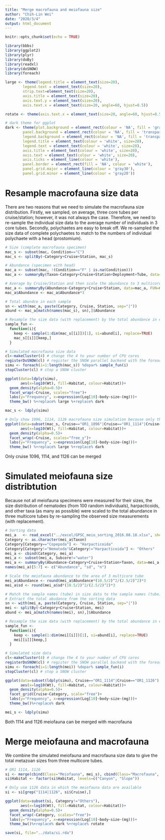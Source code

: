 ```yaml
---
title: "Merge macrofauna and meiofauna size"
author: "Chih-Lin Wei"
date: "2020/3/4"
output: html_document
---
```


```r
knitr::opts_chunk$set(echo = TRUE)
```

```r
library(bbbs)
library(ggplot2)
library(plyr)
library(doBy)
library(readxl)
library(doSNOW)
library(foreach)

large <- theme(legend.title = element_text(size=20),
        legend.text = element_text(size=20),
        strip.text=element_text(size=20),
        axis.title = element_text(size=20),
        axis.text.y = element_text(size=20),
        axis.text.x = element_text(size=20, angle=60, hjust=0.5))

rotate <- theme(axis.text.x = element_text(size=20, angle=60, hjust=0.5))

# dark theme for ggplot
dark <- theme(plot.background = element_rect(colour = 'NA', fill = 'gray10'),
        panel.background = element_rect(colour = 'NA', fill = 'transparent'),
        legend.background = element_rect(colour = 'NA', fill = 'transparent'),
        legend.title = element_text(colour = 'white', size=20),
        legend.text = element_text(colour = 'white', size=20),
        axis.title = element_text(colour = 'white', size=20),
        axis.text = element_text(colour = 'white', size=20),
        axis.ticks = element_line(colour = 'white'),
        panel.border = element_rect(fill = 'NA', colour = 'white'), 
        panel.grid.major = element_line(colour = 'gray30'),
        panel.grid.minor = element_line(colour = 'gray20'))
```

# Resample macrofauna size data
There are two reasons that we need to simulate the macrofauna size distribution. Firstly, we sampled, on average, three core tubes per cruise/station; however, it was not always the case. Therefore, we need to re-sample the individual size data to the average number of individuals in 3 core tubes.  Secondly, polychaetes are easy to break off. We re-sampled the size data of complete polychaetes to match to the numbers of individual polychaete with a head (prostomium).

```r
# Size (complete macrofauna specimen)
mac_s <- subset(mac, Condition=="C")
mac_s <- splitBy(~Category+Cruise+Station, mac_s)

# Abundance (specimen with head)
mac_a <- subset(mac, !(Condition=="F" | is.na(Condition)))
mac_a <- summaryBy(Taxon~Category+Cruise+Station+Deployment+Tube, data=mac_a, FUN=length, var.names="Abundance", keep.names=TRUE)

# Average by Cruise/Station and then scale the abundance to 3 multicore tubes
mac_a <- summaryBy(Abundance~Category+Cruise+Station, data=mac_a, FUN=mean, var.names="Abundance", keep.names=TRUE)
mac_a$Abundance <- mac_a$Abundance*3

# Total abundce in each sample
sn <- with(mac_a, paste(Category, Cruise, Station, sep="|"))
abund <- mac_a[match(names(mac_s), sn),]$Abundance

# Resample the size data (with replacement) by the total abundance in each sample
sample_fun <-
  function(i){
    keep <- sample(1:dim(mac_s[[i]])[1], si=abund[i], replace=TRUE)
    mac_s[[i]][keep,]
  }

# Simulated macrofauna size data
cl<-makeCluster(4) # change the 4 to your number of CPU cores
registerDoSNOW(cl) # register the SNOW parallel backend with the foreach package
simu <- foreach(i=1:length(mac_s)) %dopar% sample_fun(i)
stopCluster(cl) # stop a SNOW cluster

ggplot(data=ldply(simu), 
       aes(x=log10(Wt), fill=Habitat, colour=Habitat))+
  geom_density(alpha=0.5)+
  facet_wrap(~Cruise, scales="free")+
  labs(y="Frequency", x=expression(Log[10]~body~size~(mg)))+
  theme_bw() %+replace% large %+replace% dark

mac_s <- ldply(simu)
```

```r
# Only show 1096, 1114, 1126 macrofauna size simulation because only these cruise have ok polychaete sizes
ggplot(data=subset(mac_s, Cruise=="OR1_1096"|Cruise=="OR1_1114"|Cruise=="OR1_1126"), 
       aes(x=log10(Wt), fill=Habitat, colour=Habitat))+
  geom_density(alpha=0.5)+
  facet_wrap(~Cruise, scales="free_y")+
  labs(y="Frequency", x=expression(Log[10]~body~size~(mg)))+
  theme_bw() %+replace% large %+replace% dark
```
Only cruise 1096, 1114, and 1126 can be merged

# Simulated meiofauna size distribtution
Because not all meiofauna specimens were measured for their sizes, the size distribution of nematodes (from 100 random individuals), harpacticoids, and other taxa (as many as possible) were scaled to the total abundance in three multicore tubes by re-sampling the observed size measurements (with replacement).

```r
# Sorting data
mei_a   <- read_excel("../excel/GPSC_meio_sorting_2016.08.18.xlsx", sheet=2)
Category <- as.character(mei_a$Taxon)
Category[Category=="Copepoda"] <- "Harpacticoida"
Category[Category!="Nematoda"&Category!="Harpacticoida"] <- "Others"
mei_a <- cbind(Category, mei_a)
mei_a <- subset(mei_a, Subcore!="water")
mei_a <- summaryBy(Abundance~Category+Cruise+Station+Taxon, data=mei_a, FUN=c(mean, sd, length), keep.names=T)
names(mei_a)[5:7] <- c("Abundance", "sd", "n")

# Scale the meiofauna abundance to the area of 3 multicore tube
mei_a$Abundance <- round(mei_a$Abundance*(10.5/2)^2/(2.5/2)^2)*3
mei_a$sd <- round(mei_a$sd*(10.5/2)^2/(2.5/2)^2)*3

# Match the sample names (tube) in size data to the sample names (tube) in sorting data 
# Extract the total abudance from the sorting data 
sn <- with(mei_a, paste(Category, Cruise, Station, sep="|"))
mei <- splitBy(~Category+Cruise+Station, mei)
abund <- mei_a[match(names(mei), sn),]$Abundance

# Resample the size data (with replacement) by the total abundance in each sample
sample_fun <-
  function(i){
    keep <- sample(1:dim(mei[[i]])[1], si=abund[i], replace=TRUE)
    mei[[i]][keep,]
  }

# Simulated size data
cl<-makeCluster(4) # change the 4 to your number of CPU cores
registerDoSNOW(cl) # register the SNOW parallel backend with the foreach package
simu <- foreach(i=1:length(mei)) %dopar% sample_fun(i)
stopCluster(cl) # stop a SNOW cluster

ggplot(data=subset(ldply(simu), Cruise=="OR1_1114"|Cruise=="OR1_1126"), 
       aes(x=log10(Wt), fill=Habitat, colour=Habitat))+
  geom_density(alpha=0.5)+
  facet_grid(Cruise~Category, scale="free")+
  labs(y="Frequency", x=expression(Log[10]~body~size~(mg)))+
  theme_bw()%+replace% dark

mei_s <- ldply(simu)
```
Both 1114 and 1126 meiofauna can be merged with macrofauna

# Merge meiofauna and macrofauna

We combine the simulated meiofauna and macrofauna size data to give the total metazoan sizes from three multicore tubes.

```r
# OR1 1114, 1126
si <- merge(cbind(Class="Meiofauna", mei_s), cbind(Class="Macrofauna", mac_s), all=T)
si$Habitat <- factor(si$Habitat, levels=c("Canyon", "Slope"))

# Only use 1126 data in which the meiofauna data are available
si <- si[grep("1114|1126", si$Cruise),]

ggplot(data=subset(si, Category!="Others"), 
       aes(x=log10(Wt), fill=Habitat, colour=Habitat))+
  geom_density(alpha=0.5)+
  facet_wrap(~Category, scales="free")+
  labs(y="Frequency", x=expression(Log[10]~body~size~(mg)))+
  theme_bw()%+replace% dark %+replace% rotate
```

```r
save(si, file="../data/si.rda")
```

